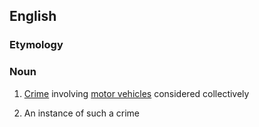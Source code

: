==English==

===Etymology===
{{compound|auto|crime}}

===Noun===
{{en-noun|s|-}}

# {{uncountable}} [[crime|Crime]] involving [[motor vehicle]]s considered collectively
# {{countable}} An instance of such a crime